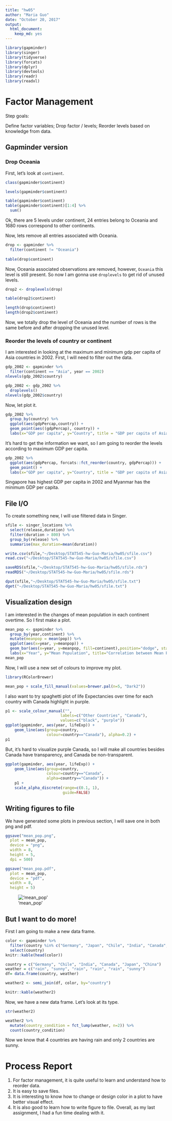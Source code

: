 ```yaml
---
title: "hw05"
author: "Maria Guo"
date: "October 20, 2017"
output: 
  html_document: 
    keep_md: yes
---
```

```r
library(gapminder)
library(singer)
library(tidyverse)
library(forcats)
library(dplyr)
library(devtools)
library(readr)
library(readxl)
```


# Factor Management
Step goals:

Define factor variables;
Drop factor / levels;
Reorder levels based on knowledge from data.

## Gapminder version
### Drop Oceania
First, let's look at `continent`.
```r
class(gapminder$continent)
```
```r
levels(gapminder$continent)
```
```r
table(gapminder$continent)
table(gapminder$continent)[1:4] %>%
  sum()
```
Ok, there are 5 levels under continent, 24 entries belong to Oceania and 1680 rows correspond to other continents.

Now, lets remove all entries associated with Oceania.
```r
drop <- gapminder %>%
  filter(continent != "Oceania")
  
table(drop$continent)
```
Now, Oceania associated observations are removed, however, `Oceania` this level is still present. So now I am gonna use `droplevels` to get rid of unused levels.
```r
drop2 <- droplevels(drop)

table(drop2$continent)
```
```r
length(drop$continent)
length(drop2$continent)
```
Now, we totally drop the level of Oceania and the number of rows is the same before and after dropping the unused level.

### Reorder the levels of country or continent
I am interested in looking at the maximum and minimum gdp per capita of Asia countries in 2002. First, I will need to filter out the data.


```r
gdp_2002 <- gapminder %>%
  filter(continent == "Asia", year == 2002)
nlevels(gdp_2002$country)
```
```r
gdp_2002 <- gdp_2002 %>%
  droplevels()
nlevels(gdp_2002$country)
```
Now, let plot it.

```r
gdp_2002 %>%
  group_by(country) %>%
  ggplot(aes(gdpPercap,country)) + 
  geom_point(aes((gdpPercap), country)) +
  labs(x="GDP per capita", y="Country", title = "GDP per capita of Asia Countries in 2002")
```
It's hard to get the information we want, so I am going to reorder the levels according to maximum GDP per capita.
```r
gdp_2002 %>%
  ggplot(aes(gdpPercap, forcats::fct_reorder(country, gdpPercap))) + 
  geom_point() +
  labs(x="GDP per capita", y="Country", title = "GDP per capita of Asia Countries in 2002")
```
Singapore has highest GDP per capita in 2002 and Myanmar has the minimum GDP per capita.


## File I/O
To create something new, I will use filtered data in Singer.

```r
sfile <- singer_locations %>% 
  select(release,duration) %>%
  filter(duration > 800) %>%
  group_by(release) %>% 
  summarise(max_duration=mean(duration))
```

```r
write.csv(sfile,"~/Desktop/STAT545-hw-Guo-Maria/hw05/sfile.csv")
read.csv("~/Desktop/STAT545-hw-Guo-Maria/hw05/sfile.csv")
```

```r
saveRDS(sfile,"~/Desktop/STAT545-hw-Guo-Maria/hw05/sfile.rds")
readRDS("~/Desktop/STAT545-hw-Guo-Maria/hw05/sfile.rds")
```


```r
dput(sfile,"~/Desktop/STAT545-hw-Guo-Maria/hw05/sfile.txt")
dget("~/Desktop/STAT545-hw-Guo-Maria/hw05/sfile.txt")
```

## Visualization design
I am interested in the changes of mean population in each continent overtime. So I first make a plot.
```r
mean_pop <- gapminder %>%
  group_by(year,continent) %>%
  mutate(meanpop = mean(pop)) %>%
  ggplot(aes(x=year, y=meanpop)) +
  geom_bar(aes(x=year, y=meanpop, fill=continent),position="dodge", stat="identity") +
  labs(x="Year", y="Mean Population", title="Correlation between Mean Population and Year \n in Each Continent")
mean_pop
```

Now, I will use a new set of colours to improve my plot.
```r
library(RColorBrewer)
```

```r
mean_pop + scale_fill_manual(values=brewer.pal(n=5, "Dark2"))
```

I also want to try spaghetti plot of life Expectancies over time for each country with Canada highlight in purple.
```r
p1 <- scale_colour_manual("", 
                        labels=c("Other Countries", "Canada"),
                        values=c("black", "purple"))
ggplot(gapminder, aes(year, lifeExp)) +
    geom_line(aes(group=country,
                  colour=country=="Canada"), alpha=0.2) +
p1
```
But, it's hard to visualize purple Canada, so I will make all countries besides Canada have transparency, and Canada be non-transparent.

```r
ggplot(gapminder, aes(year, lifeExp)) +
    geom_line(aes(group=country,
                  colour=country=="Canada",
                  alpha=country=="Canada")) +
    p1 +
    scale_alpha_discrete(range=c(0.1, 1),
                         guide=FALSE)
```

## Writing figures to file

We have generated some plots in previous section, I will save one in both png and pdf.

```r
ggsave("mean_pop.png",
  plot = mean_pop, 
  device = "png",
  width = 8, 
  height = 5,
  dpi = 500)

ggsave("mean_pop.pdf", 
  plot = mean_pop,
  device = "pdf",
  width = 8,
  height = 5)
```

!['mean_pop'](mean_pop.png)


## But I want to do more!
First I am going to make a new data frame.

```r
color <- gapminder %>% 
  filter(country %in% c("Germany", "Japan", "Chile", "India", "Canada", "China")) %>% 
  select(country)
knitr::kable(head(color))
```


```r
country = c("Germany", "Chile", "India", "Canada", "Japan", "China")
weather = c("rain", "sunny", "rain", "rain", "rain", "sunny")
df= data.frame(country, weather)
```

```r
weather2 <- semi_join(df, color, by="country")
```

```r
knitr::kable(weather2)
```
Now, we have a new data frame. Let's look at its type.
```r
str(weather2)
```

```r
weather2 %>%
  mutate(country_condition = fct_lump(weather, n=2)) %>%
  count(country_condition)
```
Now we know that 4 countries are having rain and only 2 countries are sunny.


# Process Report
1. For factor management, it is quite useful to learn and understand how to reorder data.
2. It is easy to save files.
3. It is interesting to know how to change or design color in a plot to have better visual effect.
4. It is also good to learn how to write figure to file.
Overall, as my last assignment, I had a fun time dealing with it.

